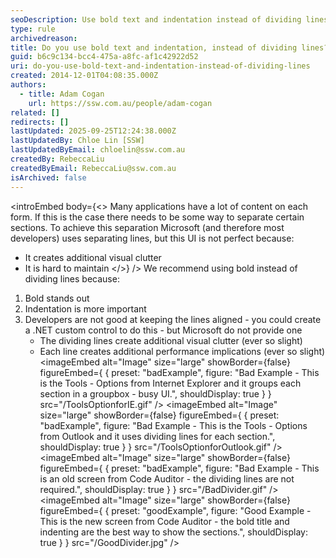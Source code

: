 ```yaml
---
seoDescription: Use bold text and indentation instead of dividing lines to separate sections, enhancing visual clarity and reducing clutter for a better user experience.
type: rule
archivedreason:
title: Do you use bold text and indentation, instead of dividing lines?
guid: b6c9c134-bcc4-475a-a8fc-af1c42922d52
uri: do-you-use-bold-text-and-indentation-instead-of-dividing-lines
created: 2014-12-01T04:08:35.000Z
authors:
  - title: Adam Cogan
    url: https://ssw.com.au/people/adam-cogan
related: []
redirects: []
lastUpdated: 2025-09-25T12:24:38.000Z
lastUpdatedBy: Chloe Lin [SSW]
lastUpdatedByEmail: chloelin@ssw.com.au
createdBy: RebeccaLiu
createdByEmail: RebeccaLiu@ssw.com.au
isArchived: false
---
```


<introEmbed
  body={<>
Many applications have a lot of content on each form. If this is the case there needs to be some way to separate certain sections. To achieve this separation Microsoft (and therefore most developers) uses separating lines, but this UI is not perfect because:

* It creates additional visual clutter
* It is hard to maintain
  </>}
/>
We recommend using bold instead of dividing lines because:

1. Bold stands out
2. Indentation is more important
3. Developers are not good at keeping the lines aligned - you could create a .NET custom control to do this - but Microsoft do not provide one
   * The dividing lines create additional visual clutter (ever so slight)
   * Each line creates additional performance implications (ever so slight)
<imageEmbed
  alt="Image"
  size="large"
  showBorder={false}
  figureEmbed={ {
    preset: "badExample",
    figure: "Bad Example - This is the Tools - Options from Internet Explorer and it groups each section in a groupbox - busy UI.",
    shouldDisplay: true
  } }
  src="/ToolsOptionforIE.gif"
/>
<imageEmbed
  alt="Image"
  size="large"
  showBorder={false}
  figureEmbed={ {
    preset: "badExample",
    figure: "Bad Example - This is the Tools - Options from Outlook and it uses dividing lines for each section.",
    shouldDisplay: true
  } }
  src="/ToolsOptionforOutlook.gif"
/>
<imageEmbed
  alt="Image"
  size="large"
  showBorder={false}
  figureEmbed={ {
    preset: "badExample",
    figure: "Bad Example - This is an old screen from Code Auditor - the dividing lines are not required.",
    shouldDisplay: true
  } }
  src="/BadDivider.gif"
/>
<imageEmbed
  alt="Image"
  size="large"
  showBorder={false}
  figureEmbed={ {
    preset: "goodExample",
    figure: "Good Example - This is the new screen from Code Auditor - the bold title and indenting are the best way to show the sections.",
    shouldDisplay: true
  } }
  src="/GoodDivider.jpg"
/>
